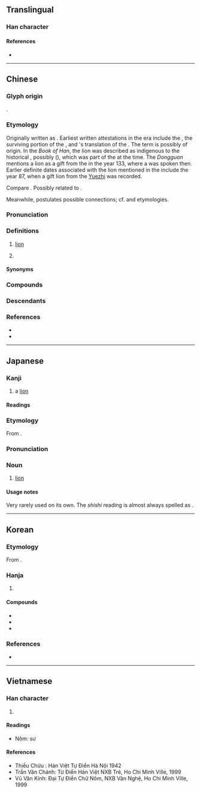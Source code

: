 {{also|狮}}
{{character info}}
==Translingual==

===Han character===
{{Han char|rn=94|rad=犬|as=10|sn=13|four=41227|canj=KHHRB|ids=⿰犭師}}

====References====
* {{Han ref|kx=0717.100|dkj=20609|dj=1128.250|hdz=21363.040|uh=7345|ud=29509|bh=B7E0|bd=47072}}

----

==Chinese==
{{zh-forms|s=狮|alt=師-archaic}}

===Glyph origin===
{{Han etym}}
{{Han compound|犭|師|ls=psc|c1=s|c2=p|t1=dog; beast}}.

===Etymology===
Originally written as {{zh-m|*師}}. Earliest written attestations in the {{w|Eastern Han}} era include the ''{{w|Book of Han}}'' {{defdate|before 111}}, the surviving portion of the ''{{w|東觀漢記|Dongguan Hanji|lang=zh}}'' {{defdate|{{circa2|150|short=yes}}}}, and {{w|Lokaksema (Buddhist monk)|Lokakṣema}}'s translation of the ''{{w|Aṣṭasāhasrikā Prajñāpāramitā}}'' {{defdate|179}}. The term is possibly of {{der|zh|ira}} origin. In the ''Book of Han'', the lion was described as indigenous to the historical {{och-l|烏弋山離|id=1,1,1,2|Alexandria}}, possibly {{w|Alexandria Prophthasia}} ({{zh-ref|Yu, 1998}}), which was part of the {{w|Parthian Empire}} at the time. The ''Dongguan'' mentions a lion as a gift from the {{w|Shule Kingdom}} in the year 133, where a {{w|Saka language}} was spoken then. Earlier definite dates associated with the lion mentioned in the ''{{w|Book of the Later Han}}'' include the year 87, when a gift lion from the [[Yuezhi]] was recorded.

Compare {{noncog|ira-pro|*cárguš|t=lion}}. Possibly related to {{och-l|狻猊}}.

Meanwhile, {{zh-ref|Adams (2013)}} postulates possible {{der|zh|ine-toc}} connections; cf. {{cog|txb|ṣecake}} and etymologies.

===Pronunciation===
{{zh-pron
|m=shī
|m-s=
|c=si1
|c-t=lhu1
|g=
|h=pfs=sṳ̂
|j=si1
|mb=sú
|md=săi
|mn=sai/xm,zz,tw:su/qz:sir
|mn_note=su/sir - literary; sai - vernacular
|mn-t=sai1
|w=1sr
|x=
|mc=y
|oc=y
|cat=n
}}

===Definitions===
{{zh-hanzi}}

# [[lion]]
# {{rfv-sense|zh}} {{zh-div|嶼}} {{place|zh|t={{w|Shi Islet|Shi}}|islet|rural township/Lieyu|county/Kinmen<!--|province/Fujian-->|c/Taiwan}}

====Synonyms====
{{zh-dial|獅子}}

===Compounds===
{{zh-der|獅子|獅鷲|人中獅子|小獅座|河東獅吼|河東獅子|海獅|獅城|獅子口|獅子吼|獅子山|獅子座|獅子搏兔|獅子會|獅子狗|獅子頭|獅舞|獅蠻|睡獅|石獅子|舞獅|蟻獅|風獅爺|珞獅路|獅南|獅潭|雌獅|弄獅|好鼻獅:hó-phīⁿ-sai;Min Nan|獅嶼}}

===Descendants===
{{CJKV||し|사|sư}}

===References===
* {{R:twedu|A02534}}
* {{thcwd|9751}}

----

==Japanese==

===Kanji===
{{ja-kanji|grade=n|rs=犬10}}

# a [[lion]]

====Readings====
{{ja-readings
|goon=し
|kanon=し
|kun=
}}

===Etymology===
From {{der|ja|ltc|-|sort=し}} {{ltc-l|獅}}.

===Pronunciation===
{{ja-pron|yomi=goon|し}}

===Noun===
{{ja-noun|し}}

# [[lion]]

====Usage notes====
Very rarely used on its own. The ''shishi'' reading is almost always spelled as {{m|ja|獅子}}.

----

==Korean==

===Etymology===
From {{der|ko|ltc|-}} {{ltc-l|獅}}. {{hanja-hunmong|ᄉᆞ|so|獸畜#상18A}}

===Hanja===
{{ko-hanja-search}}
{{ko-hanja|사자|사}}

# {{hanja form of|사|[[lion]]}}

====Compounds====
{{top3}}
* {{ko-l|사자|獅子}}
* {{ko-l|사자좌|獅子座}}
* {{ko-l|사자무|獅子舞}}
{{bottom}}

===References===
* {{R:hanjadoc|7207}}

----

==Vietnamese==

===Han character===
{{vi-readings|reading=sư|rs=犬10}}

# {{rfdef|vi|sort=犬10}}

====Readings====
* Nôm: sư

====References====
* Thiều Chửu : Hán Việt Tự Điển Hà Nội 1942
* Trần Văn Chánh: Từ Điển Hán Việt NXB Trẻ, Ho Chi Minh Ville, 1999
* Vũ Văn Kính: Đại Tự Điển Chữ Nôm, NXB Văn Nghệ, Ho Chi Minh Ville, 1999